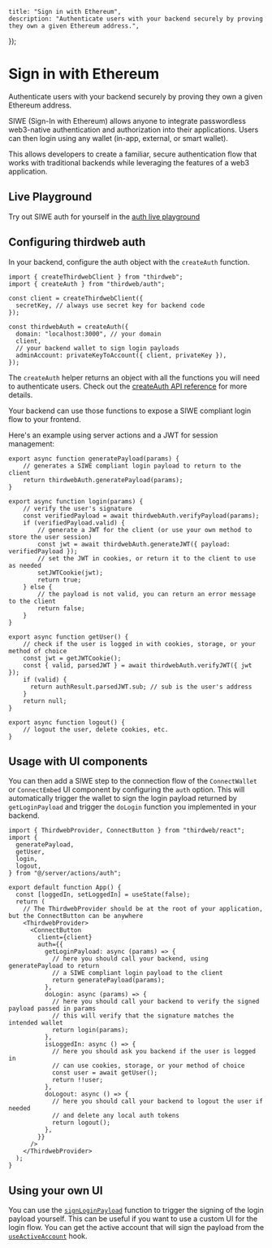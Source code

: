
	title: "Sign in with Ethereum",
	description: "Authenticate users with your backend securely by proving they own a given Ethereum address.",
});

# Sign in with Ethereum

Authenticate users with your backend securely by proving they own a given Ethereum address.

SIWE (Sign-In with Ethereum) allows anyone to integrate passwordless web3-native authentication and authorization into their applications. Users can then login using any wallet (in-app, external, or smart wallet).

This allows developers to create a familiar, secure authentication flow that works with traditional backends while leveraging the features of a web3 application.

## Live Playground

Try out SIWE auth for yourself in the [auth live playground](https://playground.thirdweb.com/connect/auth)

<Stack>

<ArticleIconCard
	title="Try the demo"
	icon={ExternalLink}
	href="https://playground.thirdweb.com/connect/connect/auth"
	description="See the SDK in action on the live playground"
/>

</Stack>

## Configuring thirdweb auth

In your backend, configure the auth object with the `createAuth` function.

```tsx
import { createThirdwebClient } from "thirdweb";
import { createAuth } from "thirdweb/auth";
 
const client = createThirdwebClient({
  secretKey, // always use secret key for backend code
});
 
const thirdwebAuth = createAuth({
  domain: "localhost:3000", // your domain
  client,
  // your backend wallet to sign login payloads
  adminAccount: privateKeyToAccount({ client, privateKey }),
});
```

The `createAuth` helper returns an object with all the functions you will need to authenticate users. Check out the [createAuth API reference](https://portal.thirdweb.com/auth/siwe) for more details.

<Stack>

<ArticleIconCard
	title="createAuth"
	icon={TypeScriptIcon}
	href="/references/typescript/v5/createAuth"
	description="See the SDK in action on the live playground"
/>

</Stack>

Your backend can use those functions to expose a SIWE compliant login flow to your frontend.

Here's an example using server actions and a JWT for session management:

```tsx
export async function generatePayload(params) {
    // generates a SIWE compliant login payload to return to the client
    return thirdwebAuth.generatePayload(params);
}

export async function login(params) {
    // verify the user's signature
    const verifiedPayload = await thirdwebAuth.verifyPayload(params);
    if (verifiedPayload.valid) {
        // generate a JWT for the client (or use your own method to store the user session)
        const jwt = await thirdwebAuth.generateJWT({ payload: verifiedPayload });
        // set the JWT in cookies, or return it to the client to use as needed
        setJWTCookie(jwt);
        return true;
    } else {
        // the payload is not valid, you can return an error message to the client
        return false;
    }
}

export async function getUser() {
    // check if the user is logged in with cookies, storage, or your method of choice
    const jwt = getJWTCookie();
    const { valid, parsedJWT } = await thirdwebAuth.verifyJWT({ jwt });
    if (valid) {
      return authResult.parsedJWT.sub; // sub is the user's address
    }
    return null;
}

export async function logout() {
    // logout the user, delete cookies, etc.
}
```

## Usage with UI components

You can then add a SIWE step to the connection flow of the `ConnectWallet` or `ConnectEmbed` UI component by configuring the `auth` option. This will automatically trigger the wallet to sign the login payload returned by `getLoginPayload` and trigger the `doLogin` function you implemented in your backend.

```tsx
import { ThirdwebProvider, ConnectButton } from "thirdweb/react";
import {
  generatePayload,
  getUser,
  login,
  logout,
} from "@/server/actions/auth";

export default function App() {
  const [loggedIn, setLoggedIn] = useState(false);
  return (
    // The ThirdwebProvider should be at the root of your application, but the ConnectButton can be anywhere
    <ThirdwebProvider>
      <ConnectButton
        client={client}
        auth={{
          getLoginPayload: async (params) => {
            // here you should call your backend, using generatePayload to return
            // a SIWE compliant login payload to the client
            return generatePayload(params);
          },
          doLogin: async (params) => {
            // here you should call your backend to verify the signed payload passed in params
            // this will verify that the signature matches the intended wallet
            return login(params);
          },
          isLoggedIn: async () => {
            // here you should ask you backend if the user is logged in
            // can use cookies, storage, or your method of choice
            const user = await getUser();
            return !!user;
          },
          doLogout: async () => {
            // here you should call your backend to logout the user if needed
            // and delete any local auth tokens
            return logout();
          },
        }}
      />
    </ThirdwebProvider>
  );
}
```

## Using your own UI

You can use the [`signLoginPayload`](/references/typescript/v5/signLoginPayload) function to trigger the signing of the login payload yourself. This can be useful if you want to use a custom UI for the login flow. You can get the active account that will sign the payload from the [`useActiveAccount`](/references/typescript/v5/useActiveAccount) hook.

<Stack>

<ArticleIconCard
	title="signLoginPayload"
	icon={TypeScriptIcon}
	href="/references/typescript/v5/signLoginPayload"
	description="See the SDK in action on the live playground"
/>

</Stack>
